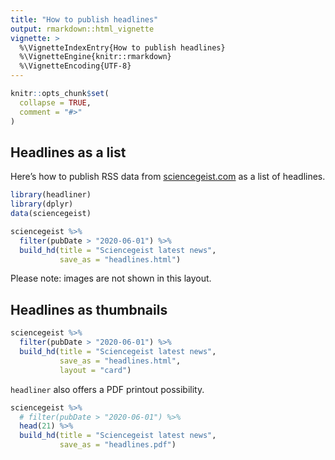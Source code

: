 ```yaml
---
title: "How to publish headlines"
output: rmarkdown::html_vignette
vignette: >
  %\VignetteIndexEntry{How to publish headlines}
  %\VignetteEngine{knitr::rmarkdown}
  %\VignetteEncoding{UTF-8}
---
```


```r
knitr::opts_chunk$set(
  collapse = TRUE,
  comment = "#>"
)
```

## Headlines as a list

Here's how to publish RSS data from [sciencegeist.com](https://www.sciencegeist.ch) as a list of headlines.

```r
library(headliner)
library(dplyr)
data(sciencegeist)

sciencegeist %>% 
  filter(pubDate > "2020-06-01") %>%
  build_hd(title = "Sciencegeist latest news",
           save_as = "headlines.html")
```

Please note: images are not shown in this layout.

## Headlines as thumbnails

```r
sciencegeist %>% 
  filter(pubDate > "2020-06-01") %>%
  build_hd(title = "Sciencegeist latest news", 
           save_as = "headlines.html",
           layout = "card")
```

`headliner` also offers a PDF printout possibility.

```r
sciencegeist %>% 
  # filter(pubDate > "2020-06-01") %>%
  head(21) %>%
  build_hd(title = "Sciencegeist latest news", 
           save_as = "headlines.pdf")
```

